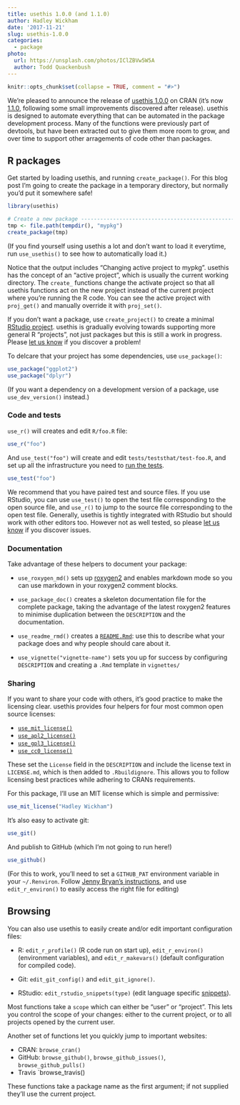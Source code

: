 ```yaml
---
title: usethis 1.0.0 (and 1.1.0)
author: Hadley Wickham
date: '2017-11-21'
slug: usethis-1.0.0
categories:
  - package
photo:
  url: https://unsplash.com/photos/IClZBVw5W5A
  author: Todd Quackenbush
---
```


```r
knitr::opts_chunk$set(collapse = TRUE, comment = "#>")
```

We're pleased to announce the release of [usethis 1.0.0](https://github.com/r-lib/usethis/releases/tag/v1.0.0) 
on CRAN (it's now [1.1.0](https://github.com/r-lib/usethis/releases/tag/v1.1.0), following some small improvements discovered after release). usethis is designed to automate everything that can be automated in the package development process. Many of the functions were previously part of devtools, but have been extracted out to give them more room to grow, and over time to support other arragements of code other than packages.

## R packages

Get started by loading usethis, and running `create_package()`. For this blog post I'm going to create the package in a temporary directory, but normally you'd put it somewhere safe!

```r
library(usethis)

# Create a new package -------------------------------------------------
tmp <- file.path(tempdir(), "mypkg")
create_package(tmp)
```

(If you find yourself using usethis a lot and don't want to load it everytime, run `use_usethis()` to see how to automatically load it.)

Notice that the output includes "Changing active project to mypkg". usethis has the concept of an "active project", which is usually the current working directory. The `create_` functions change the activate project so that all usethis functions act on the new project instead of the current project where you're running the R code. You can see the active project with `proj_get()` and manually override it with `proj_set()`.

If you don't want a package, use `create_project()` to create a minimal [RStudio project](https://support.rstudio.com/hc/en-us/articles/200526207-Using-Projects). usethis is gradually evolving towards supporting more general R "projects", not just packages but this is still a work in progress. Please [let us know](https://github.com/r-lib/usethis/issues) if you discover a problem!

To delcare that your project has some dependencies, use `use_package()`:

```r
use_package("ggplot2")
use_package("dplyr")
```

(If you want a dependency on a development version of a package, use `use_dev_version()` instead.)

### Code and tests

`use_r()` will creates and edit `R/foo.R` file:

```r
use_r("foo")
```

And `use_test("foo")` will create and edit `tests/teststhat/test-foo.R`, and set up all the infrastructure you need to [run the tests](http://r-pkgs.had.co.nz/tests.html).

```r
use_test("foo")
```

We recommend that you have paired test and source files. If you use RStudio, you can use `use_test()` to open the test file corresponding to the open source file, and `use_r()` to jump to the source file corresponding to the open test file. Generally, usethis is tightly integrated with RStudio but should work with other editors too. However not as well tested, so please [let us know](https://github.com/r-lib/usethis/issues) if you discover issues.

### Documentation

Take advantage of these helpers to document your package:

* `use_roxygen_md()` sets up [roxygen2](http://r-pkgs.had.co.nz/man.html) and
  enables markdown mode so you can use markdown in your roxygen2 comment blocks.

* `use_package_doc()` creates a skeleton documentation file for the complete
  package, taking the advantage of the latest roxygen2 features to minimise
  duplication between the `DESCRIPTION` and the documentation.
  
* `use_readme_rmd()` creates a
  [`README.Rmd`](http://r-pkgs.had.co.nz/release.html#important-files): 
  use this to describe what your package does and why people should care about 
  it.

* `use_vignette("vignette-name")` sets you up for success by configuring
  `DESCRIPTION` and creating a `.Rmd` template in `vignettes/`

### Sharing 

If you want to share your code with others, it's good practice to make the licensing clear. usethis provides four helpers for four most common open source licenses:

* [`use_mit_license()`](https://choosealicense.com/licenses/mit)
* [`use_apl2_license()`](https://choosealicense.com/licenses/apache-2.0/)
* [`use_gpl3_license()`](https://choosealicense.com/licenses/gpl-3.0/)
* [`use_cc0_license()`](https://creativecommons.org/publicdomain/zero/1.0/)

These set the `License` field in the `DESCRIPTION` and include the license text in  `LICENSE.md`, which is then added to `.Rbuildignore`. This allows you to follow licensing best practices while adhering to CRANs requirements.

For this package, I'll use an MIT license which is simple and permissive:

```r
use_mit_license("Hadley Wickham")
```

It's also easy to activate git:

```r
use_git()
```

And publish to GitHub (which I'm not going to run here!)

```r
use_github()
```

(For this to work, you'll need to set a `GITHUB_PAT` environment variable in your `~/.Renviron`. Follow [Jenny Bryan's instructions](https://github.com/r-lib/gh/blob/master/R/gh_whoami.R#L7-L25), and use `edit_r_environ()` to easily access the right file for editing)



## Browsing

You can also use usethis to easily create and/or edit important configuration files:

* R: `edit_r_profile()` (R code run on start up), 
  `edit_r_environ()` (environment variables), and 
  `edit_r_makevars()` (default configuration for compiled code).

* Git: `edit_git_config()` and `edit_git_ignore()`.

* RStudio: `edit_rstudio_snippets(type)` (edit language specific 
  [snippets](https://support.rstudio.com/hc/en-us/articles/204463668-Code-Snippets)).

Most functions take a `scope` which can either be "user" or "project". This lets you control the scope of your changes: either to the current project, or to all projects opened by the current user.

Another set of functions let you quickly jump to important websites:

* CRAN: `browse_cran()`
* GitHub: `browse_github()`, `browse_github_issues()`, `browse_github_pulls()`
* Travis `browse_travis()

These functions take a package name as the first argument; if not supplied they'll use the current project.
